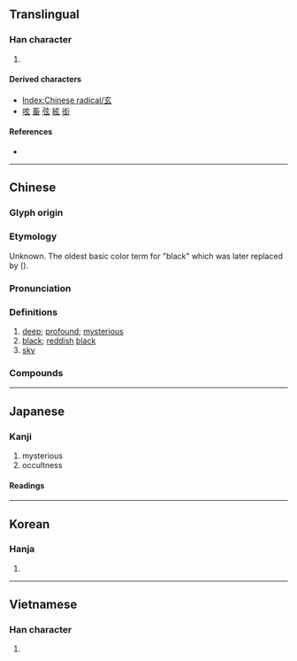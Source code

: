 {{also|亥}}
{{character info/new}}
==Translingual==
{{stroke order|type=animate}}

===Han character===
{{Han char|rn=95|rad=玄|as=00|sn=5|four=00732|canj=YVI|ids=⿱亠幺}}

# {{mul-kangxi radical-def}}

====Derived characters====
* [[Index:Chinese radical/玄]]
* [[呟]] [[畜]] [[弦]] [[絃]] [[衒]]

====References====
* {{Han ref|kx=0725.011|dkj=20814|dj=1134.080|hdz=10280.030|uh=7384|ud=29572|bh=A5C8|bd=42440}}

----

==Chinese==
{{zh-forms}}

===Glyph origin===
{{Han etyl}}

===Etymology===
Unknown. The oldest basic color term for "black" which was later replaced by {{och-l|黑}} ({{zh-ref|Schuessler, 2007}}).

===Pronunciation===
{{zh-pron
|m=xuán
|m-s=
|c=jyun4
|c-t=
|g=
|h=pfs=hièn
|j=
|mb=hṳ̌ing
|md=
|mn=hiân/tw:goân
|mn-t=hiang5
|w=
|x=
|mc=y
|oc=y
|cat=a
}}

===Definitions===
{{zh-hanzi}}

# [[deep]]; [[profound]]; [[mysterious]]
# [[black]]; [[reddish]] [[black]]
# [[sky]]

===Compounds===
{{zh-der|太玄|大羹玄酒|好弄玄虛|九天玄女|十玄門|天地玄黃|三玄|唐玄宗|太玄經|玄豹|玄狐|玄月|正始玄風|玄室|玄冬|玄談|玄機|玄風|玄妙無窮|玄根|玄堂|玄女|玄關|玄學|玄旨|玄石|玄厲|玄象|玄英|玄鼠|玄闕|玄圃積玉|法華玄義|玄武湖|玄駒|玄鳳|玄冥|玄鳥氏|玄狐蜂|玄鳥|玄之又玄|玄雲|玄孫|玄門|玄妙莫測|玄武|玄聖|玄圃|玄纁|玄化|玄妙入神|玄穹|玄兔|玄熊|玄遠|玄宗|玄燭|玄趾|玄海|玄天|玄奘|暗藏玄機|玄珠|玄著|玄青|玄虛|玄妙|玄黃翻覆|玄黃|玄陰|玄關妙理|玄都|玄謀廟算|玄謀|玄菟|玄策|玄端|玄祕塔碑|玄石沉湎|玄真|玄玉|玄玄|玄流|玄津|玄武岩|玄機妙算|玄服|玄教|玄德|玄宮|玄妻|玄奧|玄了|玄天上帝|玄製|玄塞|玄鶴|故弄玄虛|玄想|玄鍼|玄覽|玄酒|玄武門|玄悟|玄混|玄參|易玄光|玄社|玄理|鉤玄|通玄|陳玄|精悟玄鑒|鉤玄提要|超超玄箸|趙玄壇|賣弄玄虛|談玄|義玄}}

----

==Japanese==

===Kanji===
{{ja-kanji|grade=c|rs=玄00}}

# mysterious
# occultness

====Readings====
{{ja-readings
|goon=げん
|kanon=けん
|kun=くろ-, くろ-い
}}

----

==Korean==

===Hanja===
{{ko-hanja|hangeul=현|eumhun=|rv=hyeon|mr=hyŏn|y=hyen}}

# {{rfdef|ko|sort=玄00}}

----

==Vietnamese==

===Han character===
{{vi-hantu|[[huyền]]|rs=玄00}}

# {{rfdef|vi|sort=玄00}}

[[Category:CJKV radicals| ]]